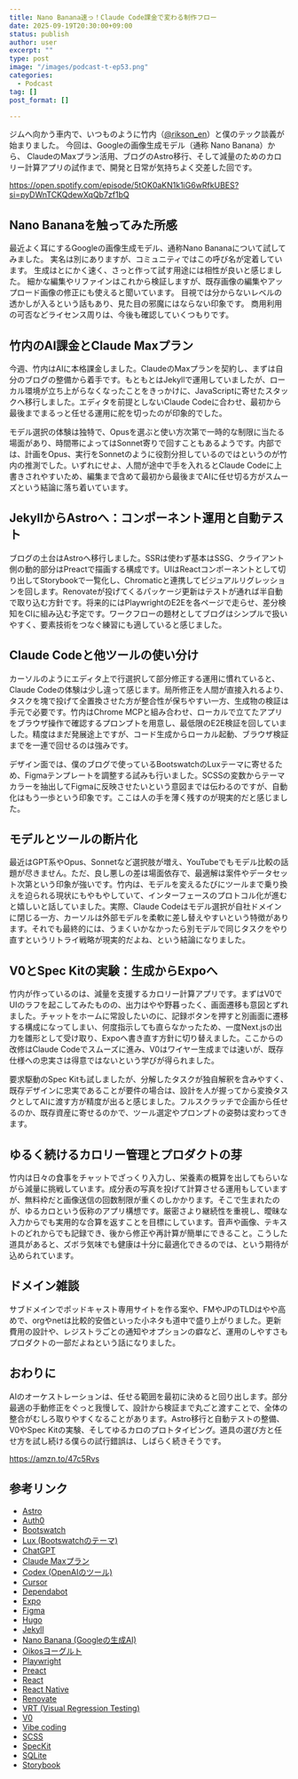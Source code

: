 ```yaml
---
title: Nano Banana速っ！Claude Code課金で変わる制作フロー
date: 2025-09-19T20:30:00+09:00
status: publish
author: user
excerpt: ""
type: post
image: "/images/podcast-t-ep53.png"
categories:
  - Podcast
tag: []
post_format: []

---
```



ジムへ向かう車内で、いつものように竹内（[@rikson_en](https://x.com/rikson_en)）と僕のテック談義が始まりました。
今回は、Googleの画像生成モデル（通称 Nano Banana）から、
ClaudeのMaxプラン活用、ブログのAstro移行、そして減量のためのカロリー計算アプリの試作まで、開発と日常が気持ちよく交差した回です。

https://open.spotify.com/episode/5tOK0aKN1k1iG6wRfkUBES?si=pyDWnTCKQdewXqQb7zf1bQ


## Nano Bananaを触ってみた所感

最近よく耳にするGoogleの画像生成モデル、通称Nano Bananaについて試してみました。
実名は別にありますが、コミュニティではこの呼び名が定着しています。
生成はとにかく速く、さっと作って試す用途には相性が良いと感じました。
細かな編集やリファインはこれから検証しますが、既存画像の編集やアップロード画像の修正にも使えると聞いています。
目視では分からないレベルの透かしが入るという話もあり、見た目の邪魔にはならない印象です。
商用利用の可否などライセンス周りは、今後も確認していくつもりです。

## 竹内のAI課金とClaude Maxプラン

今週、竹内はAIに本格課金しました。ClaudeのMaxプランを契約し、まずは自分のブログの整備から着手です。もともとはJekyllで運用していましたが、ローカル環境が立ち上がらなくなったことをきっかけに、JavaScriptに寄せたスタックへ移行しました。エディタを前提としないClaude Codeに合わせ、最初から最後までまるっと任せる運用に舵を切ったのが印象的でした。

モデル選択の体験は独特で、Opusを選ぶと使い方次第で一時的な制限に当たる場面があり、時間帯によってはSonnet寄りで回すこともあるようです。内部では、計画をOpus、実行をSonnetのように役割分担しているのではというのが竹内の推測でした。いずれにせよ、人間が途中で手を入れるとClaude Codeに上書きされやすいため、編集まで含めて最初から最後までAIに任せ切る方がスムーズという結論に落ち着いています。

## JekyllからAstroへ：コンポーネント運用と自動テスト

ブログの土台はAstroへ移行しました。SSRは使わず基本はSSG、クライアント側の動的部分はPreactで描画する構成です。UIはReactコンポーネントとして切り出してStorybookで一覧化し、Chromaticと連携してビジュアルリグレッションを回します。Renovateが投げてくるパッケージ更新はテストが通れば半自動で取り込む方針です。将来的にはPlaywrightのE2Eを各ページで走らせ、差分検知をCIに組み込む予定です。ワークフローの題材としてブログはシンプルで扱いやすく、要素技術をつなぐ練習にも適していると感じました。

## Claude Codeと他ツールの使い分け

カーソルのようにエディタ上で行選択して部分修正する運用に慣れていると、Claude Codeの体験は少し違って感じます。局所修正を人間が直接入れるより、タスクを塊で投げて全置換させた方が整合性が保ちやすい一方、生成物の検証は手元で必要です。竹内はChrome MCPと組み合わせ、ローカルで立てたアプリをブラウザ操作で確認するプロンプトを用意し、最低限のE2E検証を回していました。精度はまだ発展途上ですが、コード生成からローカル起動、ブラウザ検証までを一連で回せるのは強みです。

デザイン面では、僕のブログで使っているBootswatchのLuxテーマに寄せるため、Figmaテンプレートを調整する試みも行いました。SCSSの変数からテーマカラーを抽出してFigmaに反映させたいという意図までは伝わるのですが、自動化はもう一歩という印象です。ここは人の手を薄く残すのが現実的だと感じました。

## モデルとツールの断片化

最近はGPT系やOpus、Sonnetなど選択肢が増え、YouTubeでもモデル比較の話題が尽きません。ただ、良し悪しの差は場面依存で、最適解は案件やデータセット次第という印象が強いです。竹内は、モデルを変えるたびにツールまで乗り換えを迫られる現状にもやもやしていて、インターフェースのプロトコル化が進むと嬉しいと話していました。実際、Claude Codeはモデル選択が自社ドメインに閉じる一方、カーソルは外部モデルを柔軟に差し替えやすいという特徴があります。それでも最終的には、うまくいかなかったら別モデルで同じタスクをやり直すというリトライ戦略が現実的だよね、という結論になりました。

## V0とSpec Kitの実験：生成からExpoへ

竹内が作っているのは、減量を支援するカロリー計算アプリです。まずはV0でUIのラフを起こしてみたものの、出力はやや野暮ったく、画面遷移も意図とずれました。チャットをホームに常設したいのに、記録ボタンを押すと別画面に遷移する構成になってしまい、何度指示しても直らなかったため、一度Next.jsの出力を雛形として受け取り、Expoへ書き直す方針に切り替えました。ここからの改修はClaude Codeでスムーズに進み、V0はワイヤー生成までは速いが、既存仕様への忠実さは得意ではないという学びが得られました。

要求駆動のSpec Kitも試しましたが、分解したタスクが独自解釈を含みやすく、既存デザインに忠実であることが要件の場合は、設計を人が握ってから変換タスクとしてAIに渡す方が精度が出ると感じました。フルスクラッチで企画から任せるのか、既存資産に寄せるのかで、ツール選定やプロンプトの姿勢は変わってきます。

## ゆるく続けるカロリー管理とプロダクトの芽

竹内は日々の食事をチャットでざっくり入力し、栄養素の概算を出してもらいながら減量に挑戦しています。成分表の写真を投げて計算させる運用もしていますが、無料枠だと画像送信の回数制限が重くのしかかります。そこで生まれたのが、ゆるカロという仮称のアプリ構想です。厳密さより継続性を重視し、曖昧な入力からでも実用的な合算を返すことを目標にしています。音声や画像、テキストのどれからでも記録でき、後から修正や再計算が簡単にできること。こうした道具があると、ズボラ気味でも健康は十分に最適化できるのでは、という期待が込められています。

## ドメイン雑談

サブドメインでポッドキャスト専用サイトを作る案や、FMやJPのTLDはやや高めで、orgやnetは比較的安価といった小ネタも道中で盛り上がりました。更新費用の設計や、レジストラごとの通知やオプションの癖など、運用のしやすさもプロダクトの一部だよねという話になりました。

## おわりに

AIのオーケストレーションは、任せる範囲を最初に決めると回り出します。部分最適の手動修正をぐっと我慢して、設計から検証まで丸ごと渡すことで、全体の整合がむしろ取りやすくなることがあります。Astro移行と自動テストの整備、V0やSpec Kitの実験、そしてゆるカロのプロトタイピング。道具の選び方と任せ方を試し続ける僕らの試行錯誤は、しばらく続きそうです。

https://amzn.to/47c5Rvs

## 参考リンク

- [Astro](https://astro.build/)
- [Auth0](https://auth0.com/)
- [Bootswatch](https://bootswatch.com/)
- [Lux (Bootswatchのテーマ)](https://bootswatch.com/lux/)
- [ChatGPT](https://chatgpt.com/)
- [Claude Maxプラン](https://www.anthropic.com/max)
- [Codex (OpenAIのツール)](https://openai.com/codex/)
- [Cursor](https://cursor.com/)
- [Dependabot](https://github.com/dependabot)
- [Expo](https://expo.dev/)
- [Figma](https://www.figma.com/)
- [Hugo](https://gohugo.io/)
- [Jekyll](https://jekyllrb.com/)
- [Nano Banana (Googleの生成AI)](https://aistudio.google.com/models/gemini-2-5-flash-image)
- [Oikosヨーグルト](https://www.danone.co.jp/oikos/)
- [Playwright](https://playwright.dev/)
- [Preact](https://preactjs.com/)
- [React](https://react.dev/)
- [React Native](https://reactnative.dev/)
- [Renovate](https://docs.renovatebot.com/)
- [VRT (Visual Regression Testing)](https://en.wikipedia.org/wiki/Regression_testing)
- [V0](https://v0.dev/)
- [Vibe coding](https://en.wikipedia.org/wiki/Vibe_coding)
- [SCSS](https://sass-lang.com/)
- [SpecKit](https://github.com/github/spec-kit)
- [SQLite](https://sqlite.org/)
- [Storybook](https://storybook.js.org/)